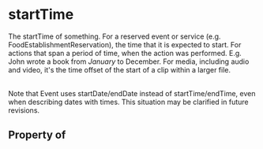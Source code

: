 # startTime

The startTime of something. For a reserved event or service (e.g. FoodEstablishmentReservation), the time that it is expected to start. For actions that span a period of time, when the action was performed. E.g. John wrote a book from <em>January</em> to December. For media, including audio and video, it's the time offset of the start of a clip within a larger file.<br/><br/>

Note that Event uses startDate/endDate instead of startTime/endTime, even when describing dates with times. This situation may be clarified in future revisions.

## Property of




